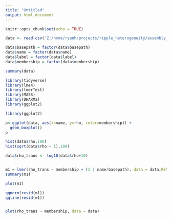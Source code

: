 ```yaml
---
title: "Untitled"
output: html_document
---
```


```r
knitr::opts_chunk$set(echo = TRUE)
```


```r
data <- read.csv('Z:/home/ryanh/projects/ripple_heterogeneity/assembly_unit_corrs/results/df.csv')

data$basepath = factor(data$basepath)
data$name = factor(data$name)
data$label = factor(data$label)
data$membership = factor(data$membership)

summary(data)

```
```r

library(tidyverse)
library(lme4)
library(lmerTest)
library(MASS)
library(DHARMa)
library(ggplot2)

```

```r
library(ggplot2)

p<-ggplot(data, aes(x=name, y=rho, color=membership)) +
  geom_boxplot()
p

```

```r
hist(data$rho,100)
hist(sqrt(data$rho + 1),100)
```

```r
data$rho_trans <- log10(data$rho+10)


m1 = lmer(rho_trans ~ membership + (1 | name/basepath), data = data,REML=FALSE)
summary(m1)

```

```r
plot(m1)

qqnorm(resid(m1))
qqline(resid(m1))
```

```r



```

```r
plot(rho_trans ~ membership, data = data)

```












